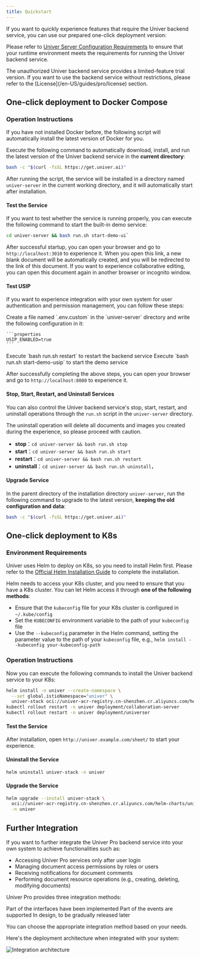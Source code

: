 ```yaml
---
title: Quickstart
---
```


If you want to quickly experience features that require the Univer backend service, you can use our prepared one-click deployment version:

Please refer to [Univer Server Configuration Requirements](/en-US/guides/pro#evironment-requirements) to ensure that your runtime environment meets the requirements for running the Univer backend service.

<Callout>
  The unauthorized Univer backend service provides a limited-feature trial version. If you want to use the backend service without restrictions, please refer to the [License](/en-US/guides/pro/license) section.
</Callout>

## One-click deployment to Docker Compose

### Operation Instructions

<Callout type="warning" title="Note">
  If you have not installed Docker before, the following script will automatically install the latest version of Docker for you.
</Callout>

Execute the following command to automatically download, install, and run the latest version of the Univer backend service in the **current directory**:

```bash
bash -c "$(curl -fsSL https://get.univer.ai)"
```

After running the script, the service will be installed in a directory named `univer-server` in the current working directory, and it will automatically start after installation.

#### Test the Service

If you want to test whether the service is running properly, you can execute the following command to start the built-in demo service:

```bash
cd univer-server && bash run.sh start-demo-ui`
```

After successful startup, you can open your browser and go to `http://localhost:3010` to experience it. When you open this link, a new blank document will be automatically created, and you will be redirected to the link of this document. If you want to experience collaborative editing, you can open this document again in another browser or incognito window.

#### Test USIP

If you want to experience integration with your own system for user authentication and permission management, you can follow these steps:

<Steps>
  <Step>
    Create a file named `.env.custom` in the `univer-server` directory and write the following configuration in it:

    ```properties
    USIP_ENABLED=true
    ```
  </Step>
  <Step>
    Execute `bash run.sh restart` to restart the backend service
  </Step>
  <Step>
    Execute `bash run.sh start-demo-usip` to start the demo service
  </Step>
</Steps>

After successfully completing the above steps, you can open your browser and go to `http://localhost:8080` to experience it.

#### Stop, Start, Restart, and Uninstall Services

You can also control the Univer backend service's stop, start, restart, and uninstall operations through the `run.sh` script in the `univer-server` directory.

<Callout type="warning" title="Caution">
  The uninstall operation will delete all documents and images you created during the experience, so please proceed with caution.
</Callout>

- **stop**：`cd univer-server && bash run.sh stop`
- **start**：`cd univer-server && bash run.sh start`
- **restart**：`cd univer-server && bash run.sh restart`
- **uninstall**：`cd univer-server && bash run.sh uninstall`，

#### Upgrade Service

In the parent directory of the installation directory `univer-server`, run the following command to upgrade to the latest version, **keeping the old configuration and data**:

```bash
bash -c "$(curl -fsSL https://get.univer.ai)"
```

## One-click deployment to K8s

### Environment Requirements

Univer uses Helm to deploy on K8s, so you need to install Helm first. Please refer to the [Official Helm Installation Guide](https://helm.sh/docs/intro/install/) to complete the installation.

Helm needs to access your K8s cluster, and you need to ensure that you have a K8s cluster. You can let Helm access it through **one of the following methods**:

- Ensure that the `kubeconfig` file for your K8s cluster is configured in `~/.kube/config`
- Set the `KUBECONFIG` environment variable to the path of your `kubeconfig` file
- Use the `--kubeconfig` parameter in the Helm command, setting the parameter value to the path of your `kubeconfig` file, e.g., `helm install --kubeconfig your-kubeconfig-path`

### Operation Instructions

Now you can execute the following commands to install the Univer backend service to your K8s:

```bash
helm install -n univer --create-namespace \
  --set global.istioNamespace="univer" \
  univer-stack oci://univer-acr-registry.cn-shenzhen.cr.aliyuncs.com/helm-charts/univer-stack
kubectl rollout restart -n univer deployment/collaboration-server
kubectl rollout restart -n univer deployment/universer
```

#### Test the Service

After installation, open `http://univer.example.com/sheet/` to start your experience.

#### Uninstall the Service

```bash
helm uninstall univer-stack -n univer
```

#### Upgrade the Service

```bash
helm upgrade --install univer-stack \
  oci://univer-acr-registry.cn-shenzhen.cr.aliyuncs.com/helm-charts/univer-stack \
  -n univer
```

## Further Integration

If you want to further integrate the Univer Pro backend service into your own system to achieve functionalities such as:

- Accessing Univer Pro services only after user login
- Managing document access permissions by roles or users
- Receiving notifications for document comments
- Performing document resource operations (e.g., creating, deleting, modifying documents)

Univer Pro provides three integration methods:

<Cards>
  <Card title="USIP" href="/en-US/guides/pro/usip">
    Part of the interfaces have been implemented
  </Card>
  <Card title="Univer Event Ssynchronization" href="/en-US/guides/pro/event-sync">
    Part of the events are supported
  </Card>
  <Card title="OpenAPI">
    In design, to be gradually released later
  </Card>
</Cards>

You can choose the appropriate integration method based on your needs.

Here's the deployment architecture when integrated with your system:

![Integration architecture](./server/integration-arch.png)
